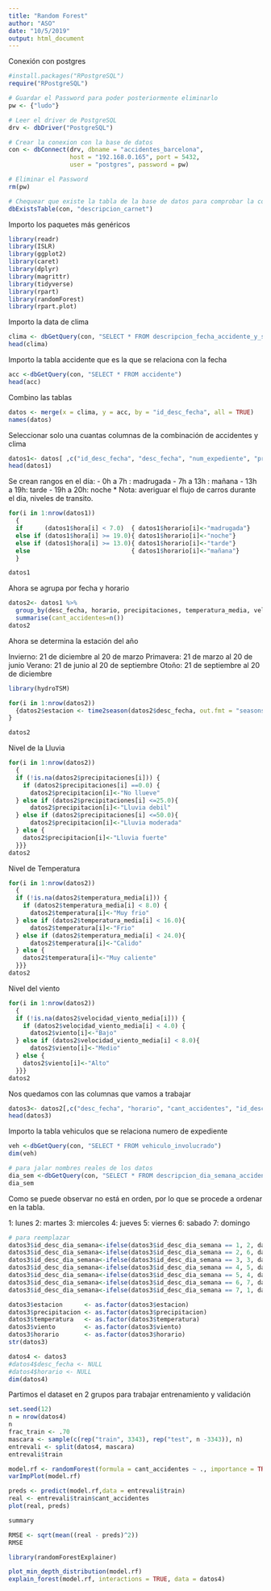 ```yaml
---
title: "Random Forest"
author: "ASO"
date: "10/5/2019"
output: html_document
---
```


Conexión con postgres
```r
#install.packages("RPostgreSQL")
require("RPostgreSQL")

# Guardar el Password para poder posteriormente eliminarlo
pw <- {"ludo"}

# Leer el driver de PostgreSQL
drv <- dbDriver("PostgreSQL")

# Crear la conexion con la base de datos
con <- dbConnect(drv, dbname = "accidentes_barcelona",
                 host = "192.168.0.165", port = 5432,
                 user = "postgres", password = pw)

# Eliminar el Password
rm(pw) 

# Chequear que existe la tabla de la base de datos para comprobar la conexión
dbExistsTable(con, "descripcion_carnet")

```

Importo los paquetes más genéricos
```r
library(readr)
library(ISLR)
library(ggplot2)
library(caret)
library(dplyr)
library(magrittr)
library(tidyverse)
library(rpart)
library(randomForest)
library(rpart.plot)
```

Importo la data de clima 
```r
clima <- dbGetQuery(con, "SELECT * FROM descripcion_fecha_accidente_y_su_clima")
head(clima)
```

Importo la tabla accidente que es la que se relaciona con la fecha 
```r
acc <-dbGetQuery(con, "SELECT * FROM accidente")
head(acc)
```

Combino las tablas 
```r
datos <- merge(x = clima, y = acc, by = "id_desc_fecha", all = TRUE)
names(datos)
```

Seleccionar solo una cuantas columnas de la combinación de accidentes y clima 
```r
datos1<- datos[ ,c("id_desc_fecha", "desc_fecha", "num_expediente", "precipitaciones", "temperatura_media", "velocidad_viento_media", "id_desc_dia_semana", "hora")]
head(datos1)
```

Se crean rangos en el día: 
 - 0h a 7h  : madrugada
 - 7h a 13h : mañana
 - 13h a 19h: tarde
 - 19h a 20h: noche
 * Nota: averiguar el flujo de carros durante el dia, niveles de transito. 
```r
for(i in 1:nrow(datos1))
  {
  if      (datos1$hora[i] < 7.0)  { datos1$horario[i]<-"madrugada"} 
  else if (datos1$hora[i] >= 19.0){ datos1$horario[i]<-"noche"}
  else if (datos1$hora[i] >= 13.0){ datos1$horario[i]<-"tarde"}
  else                            { datos1$horario[i]<-"mañana"}
  }

datos1
```

Ahora se agrupa por fecha y horario

```r
datos2<- datos1 %>%
  group_by(desc_fecha, horario, precipitaciones, temperatura_media, velocidad_viento_media, id_desc_dia_semana) %>%
  summarise(cant_accidentes=n())
datos2
```

Ahora se determina la estación del año

Invierno: 21 de diciembre al 20 de marzo
Primavera: 21 de marzo al 20 de junio 
Verano: 21 de junio al 20 de septiembre
Otoño: 21 de septiembre al 20 de diciembre

```r
library(hydroTSM)

for(i in 1:nrow(datos2))
  {datos2$estacion <- time2season(datos2$desc_fecha, out.fmt = "seasons")
}

datos2
```
Nivel de la Lluvia
```r
for(i in 1:nrow(datos2))
  {
  if (!is.na(datos2$precipitaciones[i])) {
    if (datos2$precipitaciones[i] ==0.0) { 
      datos2$precipitacion[i]<-"No llueve"
  } else if (datos2$precipitaciones[i] <=25.0){
      datos2$precipitacion[i]<-"Lluvia debil"
  } else if (datos2$precipitaciones[i] <=50.0){
      datos2$precipitacion[i]<-"Lluvia moderada"
  } else {
    datos2$precipitacion[i]<-"Lluvia fuerte"
  }}}
datos2
```

Nivel de Temperatura
```r
for(i in 1:nrow(datos2))
  {
  if (!is.na(datos2$temperatura_media[i])) {
    if (datos2$temperatura_media[i] < 8.0) { 
      datos2$temperatura[i]<-"Muy frio"
  } else if (datos2$temperatura_media[i] < 16.0){
      datos2$temperatura[i]<-"Frio"
  } else if (datos2$temperatura_media[i] < 24.0){
      datos2$temperatura[i]<-"Calido"
  } else {
    datos2$temperatura[i]<-"Muy caliente"
  }}}
datos2
```
Nivel del viento
```r
for(i in 1:nrow(datos2))
  {
  if (!is.na(datos2$velocidad_viento_media[i])) {
    if (datos2$velocidad_viento_media[i] < 4.0) { 
      datos2$viento[i]<-"Bajo"
  } else if (datos2$velocidad_viento_media[i] < 8.0){
      datos2$viento[i]<-"Medio"
  } else {
    datos2$viento[i]<-"Alto"
  }}}
datos2
```

Nos quedamos con las columnas que vamos a trabajar
```r
datos3<- datos2[,c("desc_fecha", "horario", "cant_accidentes", "id_desc_dia_semana", "estacion", "precipitacion", "temperatura", "viento")]
head(datos3)
```

########################################################################################################################################################################################################################################################################################################################################################################################################################################################################################

Importo la tabla vehiculos que se relaciona numero de expediente 
```r
veh <-dbGetQuery(con, "SELECT * FROM vehiculo_involucrado")
dim(veh)
```
########################################################################################################################################################################################################################################################################################################################################################################################################################################################################################

```r
# para jalar nombres reales de los datos 
dia_sem <-dbGetQuery(con, "SELECT * FROM descripcion_dia_semana_accidente")
dia_sem
```

Como se puede observar no está en orden, por lo que se procede a ordenar en la tabla. 

1: lunes
2: martes
3: miercoles
4: jueves
5: viernes
6: sabado 
7: domingo 

```r
# para reemplazar
datos3$id_desc_dia_semana<-ifelse(datos3$id_desc_dia_semana == 1, 2, datos3$id_desc_dia_semana)
datos3$id_desc_dia_semana<-ifelse(datos3$id_desc_dia_semana == 2, 6, datos3$id_desc_dia_semana)
datos3$id_desc_dia_semana<-ifelse(datos3$id_desc_dia_semana == 3, 3, datos3$id_desc_dia_semana)
datos3$id_desc_dia_semana<-ifelse(datos3$id_desc_dia_semana == 4, 5, datos3$id_desc_dia_semana)
datos3$id_desc_dia_semana<-ifelse(datos3$id_desc_dia_semana == 5, 4, datos3$id_desc_dia_semana)
datos3$id_desc_dia_semana<-ifelse(datos3$id_desc_dia_semana == 6, 7, datos3$id_desc_dia_semana)
datos3$id_desc_dia_semana<-ifelse(datos3$id_desc_dia_semana == 7, 1, datos3$id_desc_dia_semana)
```


```r
datos3$estacion      <- as.factor(datos3$estacion)
datos3$precipitacion <- as.factor(datos3$precipitacion)
datos3$temperatura   <- as.factor(datos3$temperatura)
datos3$viento        <- as.factor(datos3$viento)
datos3$horario       <- as.factor(datos3$horario)
str(datos3)
```
```r
datos4 <- datos3 
#datos4$desc_fecha <- NULL
#datos4$horario <- NULL
dim(datos4)
```

Partimos el dataset en 2 grupos para trabajar entrenamiento y validación 
```r
set.seed(12)
n = nrow(datos4) 
n
frac_train <- .70
mascara <- sample(c(rep("train", 3343), rep("test", n -3343)), n)
entrevali <- split(datos4, mascara)
entrevali$train
```

```r
model.rf <- randomForest(formula = cant_accidentes ~ ., importance = TRUE ,data = entrevali$train)
varImpPlot(model.rf)
```

```r
preds <- predict(model.rf,data = entrevali$train)
real <- entrevali$train$cant_accidentes
plot(real, preds)

summary 

RMSE <- sqrt(mean((real - preds)^2))
RMSE

```

```r
library(randomForestExplainer)

plot_min_depth_distribution(model.rf)
explain_forest(model.rf, interactions = TRUE, data = datos4)
```






